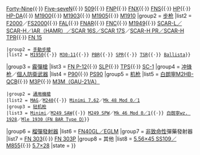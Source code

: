 {{military navigation
|name= FN Herstal firearms
|title = [[埃斯塔勒国营工厂|Fabrique Nationale]]的[[枪械]]及[[子彈]]
|image = [[Image:Browning High-Power 9mm IMG 1526.jpg|200px]]
|style= wide
|group1 = [[手枪]]
|list1 = [[FN Barracuda左輪手槍|Barracuda]]{{·}} [[FN Forty-Nine半自動手槍|Forty-Nine]]{{·}} [[FN Five-seveN手槍|Five-seveN]]{{·}} [[FN 509半自動手槍|509]]{{·}} [[FN FNP半自動手槍|FNP]]{{·}} [[FN FNX半自動手槍|FNX]]{{·}} [[FN FNS半自動手槍|FNS]]{{·}} [[白朗寧大威力半自動手槍|HP]]{{·}} [[白朗寧雙動半自動手槍|HP-DA]]{{·}} [[FN M1900手槍|M1900]]{{·}} [[FN M1903手槍|M1903]]{{·}} [[FN M1905手槍|M1905]]{{·}} [[FN M1910手槍|M1910]]
|group2 = [[步枪]]
|list2 = {{Navbox subgroup
 |groupstyle=font-weight:normal; {{WPMILHIST Infobox style|nav_box_label}}
 |liststyle=line-height:1.5em;
 |group1 = [[半自動步枪|半自動]]、[[自動步枪|自動]]和[[突擊步枪]]
 |list1 = [[FN CAL突擊步槍|CAL]]{{·}} [[FN F2000突擊步槍|F2000]]／[[FN F2000突擊步槍#型號|FS2000]]{{·}} [[FN FAL自動步槍|FAL]]{{·}} [[FN FNAR狙击步枪|FNAR]]{{·}} [[FN FNC突擊步槍|FNC]]{{·}} [[FN-49步槍|M1949]]{{·}} [[FN SCAR突擊步槍|SCAR-L／SCAR-H／IAR（HAMR）／SCAR 16S／SCAR 17S]]／[[FN SCAR-H PR精確射手步槍|SCAR-H PR／SCAR-H TPR]]{{·}} [[FN 15半自動步槍|FN 15]]
 |group2 = [[手動槍機|手動步槍]]
 |list2 = [[FN M1950|M1950]]{{·}} [[FN M30-11手動步槍|M30-11]]{{·}} [[FN PBR狙击步枪|PBR]]{{·}} [[FN SPR狙击步枪|SPR]]{{·}} [[FN TSR狙击步枪|TSR]]{{·}} [[FN弩炮精確狙擊步槍|Ballista]]}}
|group3 = [[霰彈槍]]
|list3 =  [[FN P-12泵動式霰彈槍|FN P-12]]{{·}} [[FN SLP半自動霰彈槍|SLP]]{{·}} [[FN TPS泵動式霰彈槍|TPS]]{{·}} [[FN SC-1雙管霰彈槍|SC-1]]
|group4 = [[冲锋枪]]／[[個人防衛武器]]
|list4 = [[FN P90衝鋒槍|P90]]{{·}} [[FN PS90半自動卡賓槍|PS90]]
|group5 = [[机枪]]
|list5 = {{Navbox subgroup
 |groupstyle=font-weight:normal; {{WPMILHIST Infobox style|nav_box_label}}
 |liststyle=line-height:1.5em;
 |group1 = [[重機槍]]
 |list1 = [[FN BRG-15重機槍|BRG-15]]{{·}} [[白朗寧M2重機槍|白朗寧M2HB-QCB]]{{·}} [[白朗寧M2重機槍#GAU-21/A及M3P|M3P]]{{·}} [[白朗寧M2重機槍#GAU-21/A及M3P|M3M（GAU-21/A）]]
 |group2 = [[通用機槍]]
 |list2 = [[FN MAG通用機槍|MAG]]／[[M240通用機槍|M240]]{{·}} [[FN Minimi 7.62通用機槍|Minimi 7.62]]／[[Mk 48輕量化機槍|Mk 48 Mod 0／1]]
 |group3 = [[轻机枪]]
 |list3 = [[FN Minimi輕機槍|Minimi]]／[[M249班用自動武器|M249 SAW]]{{·}} [[M249班用自動武器#M249特種用途武器|M249 SPW]]／[[M249班用自動武器#Mk 46 Mod 0|Mk 46 Mod 0／1]]{{·}} [[白朗寧自動步槍#白朗寧wz. 1928|白朗寧wz. 1928]]／[[白朗寧自動步槍#FN M1930|Mle 1930（FN BAR Type D）]]}}
|group6 = [[榴彈發射器]]
|list6 = [[FN EGLM附加型榴彈發射器|FN40GL／EGLM]]
|group7 = [[非致命性武器|非致命性]]彈藥發射器
|list7 = [[FN 303非致命性彈藥發射器|FN 303]]{{·}} [[FN 303P非致命性彈藥發射器|FN 303P]]
|group8 = 其他
|list8 = [[5.56×45mm NATO|5.56×45 SS109／M855]]{{·}} [[5.7×28mm|5.7×28]]
|state = {{{state<includeonly>|autocollapse</includeonly>}}}
}}<noinclude>
[[Category:槍械模板|{{PAGENAME}}]]
</noinclude>